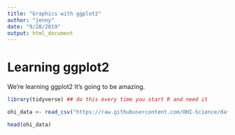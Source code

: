 ```yaml
---
title: "Graphics with ggplot2"
author: "jenny"
date: "9/28/2019"
output: html_document
---
```


# Learning ggplot2

We're learning ggplot2 It's going to be amazing.

```r
library(tidyverse) ## do this every time you start R and need it
```

```r
ohi_data <- read_csv("https://raw.githubusercontent.com/OHI-Science/data-science-training/master/data/OHI_global_data.csv")
```

```r
head(ohi_data)
```


